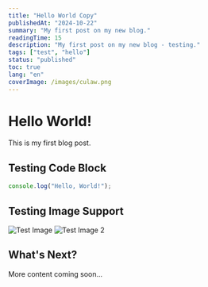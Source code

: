 ```yaml
---
title: "Hello World Copy"
publishedAt: "2024-10-22"
summary: "My first post on my new blog."
readingTime: 15
description: "My first post on my new blog - testing."
tags: ["test", "hello"]
status: "published"
toc: true
lang: "en"
coverImage: /images/culaw.png
---
```


# Hello World!

This is my first blog post.

## Testing Code Block

```typescript
console.log("Hello, World!");
```

## Testing Image Support
![Test Image](/images/culaw.png)
![Test Image 2](/images/columbia.png)

## What's Next?
More content coming soon...